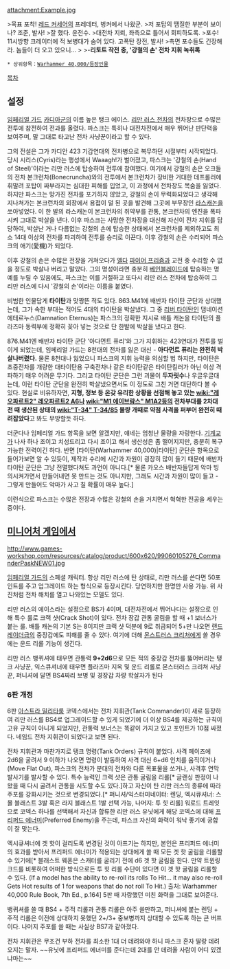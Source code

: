 {{{+1 '''Knight Commander Pask'''}}}
{{{+1 중급 훈작 파스크}}}

attachment:Example.jpg

>목표 포착! [[레드 커세어]]의 프레데터, 벙커에서 나왔군.
>저 포탑의 땜질한 부분이 보이나? 조준, 발사!
>잘 했다. 운전수.
>대전차 지뢰, 좌측으로 틀어서 회피하도록.
>포수! 11시방향 크레이터에 적 보병대가 숨어 있다. 고폭탄 장전, 발사!
>측면 포수들도 긴장해라. 놈들이 더 오고 있으니…
>
>-'''리토트 작전 중, '강철의 손' 전차 지휘 녹취록'''

 * 상위항목：[[Warhammer 40,000/등장인물]]

[[목차]]

== 설정 ==
[[임페리얼 가드]] [[카디아]]군의 이름 높은 탱크 에이스. [[리만 러스 전차]]의 전차장으로 수많은 전투에 참전하여 전과를 올렸다. 
파스크는 특히나 대전차전에서 매우 뛰어난 판단력을 보여주며, 말 그대로 타고난 전차 사냥꾼이라고 할 수 있다.

그의 전설은 그가 카디안 423 기갑연대의 전차병으로 복무하던 시절부터 시작되었다. 
당시 시리스(Cyris)라는 행성에서 Waaagh!가 벌어졌고, 파스크는 '강철의 손(Hand of Steel)'이라는 리만 러스에 탑승하여 전투에 참여했다. 
여기에서 강철의 손은 오크들의 전차 본크런차(Bonecruncha)와의 전투에서 본크런차가 장비한 거대한 데프롤러에 휘말려 포탑이 짜부라지는 심대한 피해를 입었고, 이 과정에서 전차장도 목숨을 잃었다. 하지만 파스크는 망가진 전차를 포기하지 않았고, 강철의 손이 무력화되었다고 생각해 지나쳐가는 본크런차의 외장에서 용접이 덜 된 곳을 발견해 그곳에 부무장인 [[라스캐논]]을 쏘아넣었다. 이 한 발의 라스캐논이 본크런차의 취약부를 관통, 본크런차의 엔진을 폭파시켜 그대로 박살을 낸다. 이후 파스크는 사망한 전차장을 대신해 자신이 전차 지휘를 담당하여, 박살난 거나 다름없는 강철의 손에 탑승한 상태에서 본크런차를 제외하고도 최소 14대 이상의 전차를 파괴하여 전투를 승리로 이끈다. 이후 강철의 손은 수리되어 파스크의 애기(愛機)가 되었다.

이후 강철의 손은 수많은 전장을 거쳐오다가 [[엘다]] [[파이어 프리즘]]과 교전 중 수리할 수 없을 정도로 박살나 버리고 말았다. 
그의 명성이라면 충분히 [[베인블레이드]]에 탑승하는 명예를 누릴 수 있음에도, 파스크는 이를 거절하고 또다시 리만 러스 전차에 탑승하여 그 리만 러스에 다시 '강철의 손'이라는 이름을 붙였다. 

비범한 인물답게 '''타이탄'''과 맞짱뜬 적도 있다. 863.M41에 배반자 타이탄 군단과 상대했는데, 그가 속한 부대는 적어도 4대의 타이탄을 박살냈다. 
그 중 [[리버 타이탄]]인 댐네이션 에테르누스(Damnation Eternus)는 파스크의 정확한 지시로 배틀 캐논을 타이탄의 플라즈마 동력부에 정확히 꽂아 넣는 것으로 단 한발에 박살을 냈다고 한다.

876.M41엔 배반자 타이탄 군단 '아다먼트 퓨리'와 그가 지휘하는 423연대가 전투를 벌이게 되었는데, 임페리얼 가드는 8천대의 전차를 잃은 대신 - '''아다먼트 퓨리는 완전히 박살나버렸다.''' 물론 8천대나 잃었으니 파스크의 지휘 능력을 의심할 법 하지만, 타이탄은 초중전차를 개량한 대타이탄용 구축전차나 같은 타이탄같은 타이탄킬러가 아닌 이상 격파하기 매우 어려운 무기다. 그리고 타이탄 군단은 그런 괴물이 '''두자릿수'''나 우글우글대는데, 이런 타이탄 군단을 완전히 박살냈으면서도 이 정도로 그친 거면 대단하다 볼 수 있다. 현실로 비유하자면, '''지형, 정보 등 온갖 유리한 상황을 선점해 놓고 있는 [[wiki:"레오파르트2" 레오파르트2 A6]]나 [[wiki:"M1 에이브람스" M1A2]]등의 전차부대를 2차대전 때 생산된 상태의 [[wiki:"T-34" T-34/85]] 물량 개때로 약점 사격을 퍼부어 완전히 때려잡았다'''고 봐도 무방할듯 하다.

더군다나 임페리얼 가드 항목을 보면 알겠지만, 얘네는 엄청난 물량을 자랑한다. [[기계교]]가 나사 하나 조이고 치성드리고 다시 조이고 해서 생산성은 좀 떨어지지만, 충분히 복구 가능한 전력이긴 하다. 반면 [타이탄(Warhammer 40,000)|타이탄] 군단은 항목으로 들어가보면 알 수 있듯이, 제작과 수리에 시간과 자원이 굉장히 많이 들기 때문에 배반자 타이탄 군단은 그냥 전멸했다쳐도 과언이 아니다.[* 물론 카오스 배반자들답게 악마 빙의시켜가면서 만들어내면 못 만드는 것도 아니지만, 그래도 시간과 자원이 많이 들고 - 그렇게 만들어도 악마가 사고 칠 확률이 매우 높다.]

이런식으로 파스크는 수많은 전장과 수많은 강철의 손을 거치면서 혁혁한 전공을 세우는 중이다.

== [[미니어처 게임]]에서 ==
http://www.games-workshop.com/resources/catalog/product/600x620/99060105276_CommanderPaskNEW01.jpg

[[임페리얼 가드]]의 스페셜 캐릭터. 항상 리만 러스에 탄 상태로, 리만 러스를 쓴다면 50포인트를 주고 업그레이드 하는 형식으로 등장시킨다. 당연하지만 한명만 사용 가능. 위 사진처럼 전차 해치를 열고 나와있는 모델도 있다.

리만 러스의 에이스라는 설정으로 BS가 4이며, 대전차전에서 뛰어나다는 설정으로 인해 특수 룰로 크랙 샷(Crack Shot)이 있다. 전차 장갑 관통 굴림을 할 때 +1 보너스가 붙는 룰. 배틀 캐논의 기본 S는 8이지만 크랙 샷 덕분에 9로 취급되어 5+만 나오면 [[랜드 레이더]]급의 중장갑에도 피해를 줄 수 있다. 여기에 더해 [[몬스트러스 크리처]]에게 쏠 경우에는 운드 리롤 기능이 생긴다.

리만 러스 뱅퀴셔에 태우면 관통력 '''9+2d6'''으로 모든 적의 중장갑 전차를 뚫어버리는 탱크 사냥꾼, 익스큐셔너에 태우면 플라즈마 지옥 및 운드 리롤로 몬스터러스 크리쳐 사냥꾼, 퍼니셔에 달면 BS4짜리 보병 및 경장갑 차량 학살자가 된다

=== 6판 개정 ===

6판 [[아스트라 밀리타룸]] 코덱스에서는 전차 지휘관(Tank Commander)이 새로 등장하여 리만 러스를 BS4로 업그레이드할 수 있게 되었기에 더 이상 BS4를 제공하는 규칙이 고유 규칙이 아니게 되었지만, 관통력 보너스는 똑같이 가지고 있고 포인트가 10점 싸졌다. 네임드 전차 지휘관이 되었다고 보면 된다. 

전차 지휘관과 마찬가지로 탱크 명령(Tank Orders) 규칙이 붙었다. 사격 페이즈에 2d6을 굴려서 9 이하가 나오면 명령이 발동하여 사격 대신 6+d6 인치를 움직이거나(Move Flat Out), 파스크의 전차가 분대의 전차와 다른 목표물을 쏘거나, 사격후 연막 발사기를 발사할 수 있다. 특수 능력인 크랙 샷은 관통 굴림을 리롤[* 글랜싱 판정이 나왔을 때 다시 굴려서 관통을 시도할 수도 있다.]하고 자신이 탄 리만 러스의 종류에 따라 주포를 강화시키는 것으로 변경되었다.[* 퍼니셔/익스터미네이터: 렌딩, 엑시큐셔너: 스몰 블래스트 3발 혹은 라지 블래스트 1발 선택 가능, 나머지: 투 힛 리롤] 워로드 트레잇으로 코덱스 하나를 선택해서 자신과 합류한 리만 러스 유닛에게 해당 코덱스에 대해 [[프리퍼드 에너미]](Preferred Enemy)을 주는데, 파스크 자신의 화력이 워낙 좋기에 궁합이 잘 맞는다.

엑시큐셔너에 겟 핫이 걸리도록 변경된 것이 아프기는 하지만, 본인은 프리퍼드 에너미의 효과를 받아서 프리퍼드 에너미가 적용되는 상대에게 쏠 때 모든 겟 핫 굴림을 리롤할 수 있기에[* 블래스트 웨폰은 스캐터를 굴리기 전에 d6 겟 핫 굴림을 한다. 만약 트윈링크드를 비롯하여 어떠한 방식으로든 투 힛 리롤 수단이 있다면 이 겟 핫 굴림을 리롤할 수 있다. (If a model has the ability to re-roll its rolls To Hit... it may also re-roll Gets Hot results of 1 for weapons that do not roll To Hit.) 출처: Warhammer 40,000 Rule Book, 7th Ed., p.164] 5판 때 자랑했던 미친 화력을 그대로 보여준다.

뱅퀴셔를 쓸 때 BS4 + 주적 리롤과 관통 리롤은 아주 쓸만하고, 퍼니셔에 붙는 렌딩 + 주적 리롤은 이전에 상대하지 못했던 2+/3+ 중보병까지 상대할 수 있도록 하는 큰 버프이다. 나머지 주포를 쓸 때는 사실상 BS7과 같아졌다.

전차 지휘관은 무조건 부하 전차를 최소한 1대 더 데려와야 하니 파스크 혼자 딸랑 데려오지는 말자. ~~유닛에 프리퍼드 에너미를 준다는데 2대를 안 데려올 사람이 어디 있겠냐마는~~
